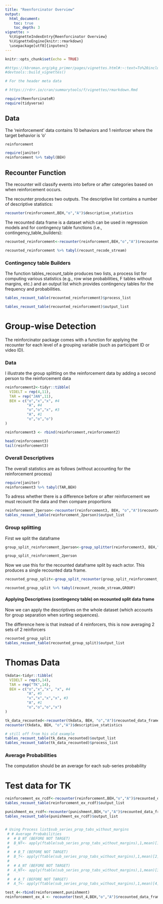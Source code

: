 ```yaml
---
title: "Reenforcinator Overview"
output:
  html_document:
    toc: true
    toc_depth: 3
vignette: >
  %\VignetteIndexEntry{Reenforcinator Overview}
  %\VignetteEngine{knitr::rmarkdown}
  \usepackage[utf8]{inputenc}
---
```


```r
knitr::opts_chunk$set(echo = TRUE)

#https://kbroman.org/pkg_primer/pages/vignettes.html#:~:text=To%20include%20an%20R%20Markdown%20document%20as%20a,vignette%20will%20be%20in%20the%20inst%2Fdoc%20folder.%20
#devtools::build_vignettes() 

# For the header meta data  

# https://rdrr.io/cran/summarytools/f/vignettes/rmarkdown.Rmd
```

```r
require(ReenforcinateR)
require(tidyverse)
```

## Data

The 'reinforcement' data contains 10 behaviors and 1 reinforcer where the target behavior is 'o'

```r
reinforcement
```

```r
require(janitor)
reinforcement %>% tabyl(BEH)
```

## Recounter Function 

The recounter will classify events into before or after categories based on when reinforcement occurs. 

The recounter produces two outputs. The descriptive list contains a number of descriptive statistics:

```r
recounter(reinforcement,BEH,"o","A")$descriptive_statistics
```


The recounted data frame is a dataset which can be used in regression models and for contingency table functions (i.e., contingency_table_builders):

```r
recounted_reinforcement<-recounter(reinforcement,BEH,"o","A")$recounted_data_frame
```

```r
recounted_reinforcement %>% tabyl(recount_recode_stream)
```

### Contingency table Builders

The function tables_recount_table produces two lists, a process list for computing various statistics (e.g., row wise probabilities, F tables without margins, etc.) and an output list which provides contingency tables for the frequency and probabilities. 


```r
tables_recount_table(recounted_reinforcement)$process_list
```

```r
tables_recount_table(recounted_reinforcement)$output_list
```

# Group-wise Detection

The reinforcinator package comes with a function for applying the recounter for each level of a grouping variable (such as participant ID or video ID). 

### Data 
I illustrate the group splitting on the reinforcement data by adding a second person to the reinforcement data 
```r

reinforcement2<-tidyr::tibble(
  VIDELT = rep(4,11),
  TAR = rep("JAN",11),
  BEH = c("o","x","x", #4
          "A", #4
          "o","o","x", #3
          "A", #1
          "o","o","o")
)

reinforcement3 <- rbind(reinforcement,reinforcement2)

head(reinforcement3)
tail(reinforcement3)

```


### Overall Descriptives
The overall statistics are as follows (without accounting for the reinforcement process)
```r
require(janitor)
reinforcement3 %>% tabyl(TAR,BEH)

```


To adress whether there is a difference before or after reinforcement we must recount the data and then compare proportions
```r
reinforcement_2person<-recounter(reinforcement3, BEH, "o","A")$recounted_data_frame
tables_recount_table(reinforcement_2person)$output_list
```


### Group splitting

First we split the dataframe 
```r

group_split_reinforcement_2person<-group_splitter(reinforcement3, BEH,"o","A", group = "TAR", actor = "TAR")

group_split_reinforcement_2person

```


Now we use this for the recounted dataframe split by each actor. This produces a single recounted data frame. 

```r

recounted_group_split<-group_split_recounter(group_split_reinforcement_2person, "BEH","o","A", actor = "TAR")

recounted_group_split %>% tabyl(recount_recode_stream,GROUP)

```


#### Applying Descriptives (contingency table) on recounted split data frame

Now we can apply the descriptives on the whole dataset (which accounts for group separation when sorting sequences). 


The difference here is that instead of 4 reinforcers, this is now averaging 2 sets of 2 reinforcers
```r
recounted_group_split
tables_recount_table(recounted_group_split)$output_list
```


# Thomas Data
```r
tkdata<-tidyr::tibble(
  VIDELT = rep(5,14),
  TAR = rep("TK",14),
  BEH = c("o","x","x", "x", #4
          "A", #5
          "x","x","x","x", #3
          "A", #1
          "o","o","o","x")
)

tk_data_recounted<-recounter(tkdata, BEH, "o","A")$recounted_data_frame
recounter(tkdata, BEH, "o","A")$descriptive_statistics

# still off from his old example
tables_recount_table(tk_data_recounted)$output_list
tables_recount_table(tk_data_recounted)$process_list
```


### Average Probabilities
The computation should be an average for each sub-series probability



# Test data for TK
```r
reinforcement_ex_rcdf<-recounter(reinforcement,BEH,"o","A")$recounted_data_frame
tables_recount_table(reinforcement_ex_rcdf)$output_list
```

```r
punishment_ex_rcdf<-recounter(punishment,BEH,"o","A")$recounted_data_frame
tables_recount_table(punishment_ex_rcdf)$output_list


# Using Process list$sub_series_prop_tabs_without_margins
 # # Average Probabilities
 #  # B_NT (BEFORE NOT TARGET)
 #  B_NT<- apply(ftable(sub_series_prop_tabs_without_margins),1,mean)[1]
 # 
 #  # B_T (BEFORE NOT TARGET)
 #  B_T<- apply(ftable(sub_series_prop_tabs_without_margins),1,mean)[2]
 # 
 #  # A_NT (BEFORE NOT TARGET)
 #  A_NT<- apply(ftable(sub_series_prop_tabs_without_margins),1,mean)[3]
 # 
 #  # A_T (BEFORE NOT TARGET)
 #  A_T<- apply(ftable(sub_series_prop_tabs_without_margins),1,mean)[4]
```

```r
test_4<-rbind(reinforcement,punishment)
reinforcement_ex_4 <- recounter(test_4,BEH,"o","A")$recounted_data_frame






```

